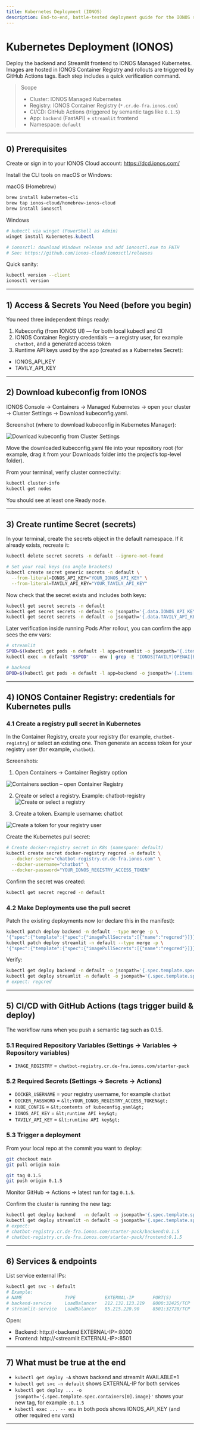 ```yaml
---
title: Kubernetes Deployment (IONOS)
description: End-to-end, battle-tested deployment guide for the IONOS simple-chatbot on Managed K8s + IONOS Container Registry, with CI/CD via GitHub Actions. Includes quick verification at each stage.
---
```


# Kubernetes Deployment (IONOS)

Deploy the backend and Streamlit frontend to IONOS Managed Kubernetes. Images are hosted in IONOS Container Registry and rollouts are triggered by GitHub Actions tags. Each step includes a quick verification command.

> Scope
>
> - Cluster: IONOS Managed Kubernetes
> - Registry: IONOS Container Registry (`*.cr.de-fra.ionos.com`)
> - CI/CD: GitHub Actions (triggered by semantic tags like `0.1.5`)
> - App: `backend` (FastAPI) + `streamlit` frontend
> - Namespace: `default`

---

## 0) Prerequisites

Create or sign in to your IONOS Cloud account: https://dcd.ionos.com/

Install the CLI tools on macOS or Windows:

macOS (Homebrew)
```bash
brew install kubernetes-cli
brew tap ionos-cloud/homebrew-ionos-cloud
brew install ionosctl
```

Windows
```powershell
# kubectl via winget (PowerShell as Admin)
winget install Kubernetes.kubectl

# ionosctl: download Windows release and add ionosctl.exe to PATH
# See: https://github.com/ionos-cloud/ionosctl/releases
```

Quick sanity:

```bash
kubectl version --client
ionosctl version
```

---

## 1) Access & Secrets You Need (before you begin)

You need three independent things ready:

1) Kubeconfig (from IONOS UI) — for both local kubectl and CI
2) IONOS Container Registry credentials — a registry user, for example `chatbot`, and a generated access token
3) Runtime API keys used by the app (created as a Kubernetes Secret):
- IONOS_API_KEY 
- TAVILY_API_KEY 


---

## 2) Download kubeconfig from IONOS

IONOS Console → Containers → Managed Kubernetes → open your cluster → Cluster Settings → Download kubeconfig.yaml.

Screenshot (where to download kubeconfig in Kubernetes Manager):

![Download kubeconfig from Cluster Settings](/assets/kubernetes/config.jpg)

Move the downloaded kubeconfig.yaml file into your repository root (for example, drag it from your Downloads folder into the project’s top-level folder).

From your terminal, verify cluster connectivity:
```bash
kubectl cluster-info
kubectl get nodes
```

You should see at least one Ready node.

---

## 3) Create runtime Secret (secrets)

In your terminal, create the secrets object in the default namespace. If it already exists, recreate it:
```bash
kubectl delete secret secrets -n default --ignore-not-found

# Set your real keys (no angle brackets)
kubectl create secret generic secrets -n default \
  --from-literal=IONOS_API_KEY="YOUR_IONOS_API_KEY" \
  --from-literal=TAVILY_API_KEY="YOUR_TAVILY_API_KEY"
```

Now check that the secret exists and includes both keys:

```bash
kubectl get secret secrets -n default
kubectl get secret secrets -n default -o jsonpath='{.data.IONOS_API_KEY}' | base64 --decode && echo
kubectl get secret secrets -n default -o jsonpath='{.data.TAVILY_API_KEY}' | base64 --decode && echo
```

Later verification inside running Pods
After rollout, you can confirm the app sees the env vars:

```bash
# streamlit
SPOD=$(kubectl get pods -n default -l app=streamlit -o jsonpath='{.items[0].metadata.name}')
kubectl exec -n default "$SPOD" -- env | grep -E 'IONOS|TAVILY|OPENAI|BASE_URL' || true

# backend
BPOD=$(kubectl get pods -n default -l app=backend -o jsonpath='{.items[0].metadata.name}')
```

---

## 4) IONOS Container Registry: credentials for Kubernetes pulls

### 4.1 Create a registry pull secret in Kubernetes

In the Container Registry, create your registry (for example, `chatbot-registry`) or select an existing one. Then generate an access token for your registry user (for example, `chatbot`).

Screenshots:

1) Open Containers → Container Registry option

![Containers section – open Container Registry](/assets/kubernetes/container.png)

2) Create or select a registry. Example: chatbot-registry
![Create or select a registry](/assets/kubernetes/Registry.png)

3) Create a token. Example username: chatbot

![Create a token for your registry user](/assets/kubernetes/token.png)

Create the Kubernetes pull secret:

```bash
# Create docker-registry secret in K8s (namespace: default)
kubectl create secret docker-registry regcred -n default \
  --docker-server="chatbot-registry.cr.de-fra.ionos.com" \
  --docker-username="chatbot" \
  --docker-password="YOUR_IONOS_REGISTRY_ACCESS_TOKEN"
```

Confirm the secret was created:
```bash
kubectl get secret regcred -n default
```
<a id="pull-secret"></a>
### 4.2 Make Deployments use the pull secret
Patch the existing deployments now (or declare this in the manifest):

```bash
kubectl patch deploy backend -n default --type merge -p \
'{"spec":{"template":{"spec":{"imagePullSecrets":[{"name":"regcred"}]}}}}'
kubectl patch deploy streamlit -n default --type merge -p \
'{"spec":{"template":{"spec":{"imagePullSecrets":[{"name":"regcred"}]}}}}'
```

Verify:

```bash
kubectl get deploy backend -n default -o jsonpath='{.spec.template.spec.imagePullSecrets[*].name}'; echo
kubectl get deploy streamlit -n default -o jsonpath='{.spec.template.spec.imagePullSecrets[*].name}'; echo
# expect: regcred
```

---

## 5) CI/CD with GitHub Actions (tags trigger build & deploy)

The workflow runs when you push a semantic tag such as 0.1.5.

### 5.1 Required Repository Variables (Settings → Variables → Repository variables)
- `IMAGE_REGISTRY` = `chatbot-registry.cr.de-fra.ionos.com/starter-pack`

### 5.2 Required Secrets (Settings → Secrets → Actions)
- `DOCKER_USERNAME` = your registry username, for example `chatbot`
- `DOCKER_PASSWORD` = `&lt;YOUR_IONOS_REGISTRY_ACCESS_TOKEN&gt;`
- `KUBE_CONFIG` = `&lt;contents of kubeconfig.yaml&gt;`
- `IONOS_API_KEY` = `&lt;runtime API key&gt;`
- `TAVILY_API_KEY` = `&lt;runtime API key&gt;`



### 5.3 Trigger a deployment

From your local repo at the commit you want to deploy:

```bash
git checkout main
git pull origin main

git tag 0.1.5
git push origin 0.1.5
```

Monitor GitHub → Actions → latest run for tag `0.1.5`.

Confirm the cluster is running the new tag:

```bash
kubectl get deploy backend   -n default -o jsonpath='{.spec.template.spec.containers[0].image}'; echo
kubectl get deploy streamlit -n default -o jsonpath='{.spec.template.spec.containers[0].image}'; echo
# expect:
# chatbot-registry.cr.de-fra.ionos.com/starter-pack/backend:0.1.5
# chatbot-registry.cr.de-fra.ionos.com/starter-pack/frontend:0.1.5
```

---

## 6) Services & endpoints

List service external IPs:

```bash
kubectl get svc -n default
# Example:
# NAME                TYPE           EXTERNAL-IP       PORT(S)
# backend-service     LoadBalancer   212.132.123.219   8000:32425/TCP
# streamlit-service   LoadBalancer   85.215.220.90     8501:32728/TCP
```

Open:
- Backend: http://&lt;backend EXTERNAL-IP&gt;:8000
- Frontend: http://&lt;streamlit EXTERNAL-IP&gt;:8501

---

## 7) What must be true at the end

- `kubectl get deploy -A` shows backend and streamlit AVAILABLE=1
- `kubectl get svc -n default` shows EXTERNAL-IP for both services
- `kubectl get deploy ... -o jsonpath='{.spec.template.spec.containers[0].image}'` shows your new tag, for example `:0.1.5`
- `kubectl exec ... -- env` in both pods shows IONOS_API_KEY (and other required env vars)

---
